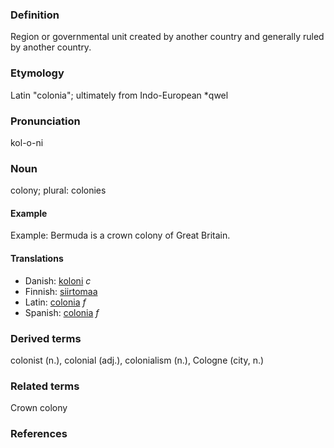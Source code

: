 ===Definition===
Region or governmental unit created by another country
and generally ruled by another country.

===Etymology===
Latin "colonia"; ultimately from Indo-European *qwel

===Pronunciation===
kol-o-ni

===Noun===
colony; plural: colonies

====Example====
Example:  Bermuda is a crown colony of Great Britain.

====Translations====
* Danish: [[koloni]] ''c''
* Finnish: [[siirtomaa]]
* Latin: [[colonia]] ''f''
* Spanish: [[colonia]] ''f''

===Derived terms===
colonist (n.), colonial (adj.), colonialism (n.), Cologne (city, n.)

===Related terms===
Crown colony

===References===